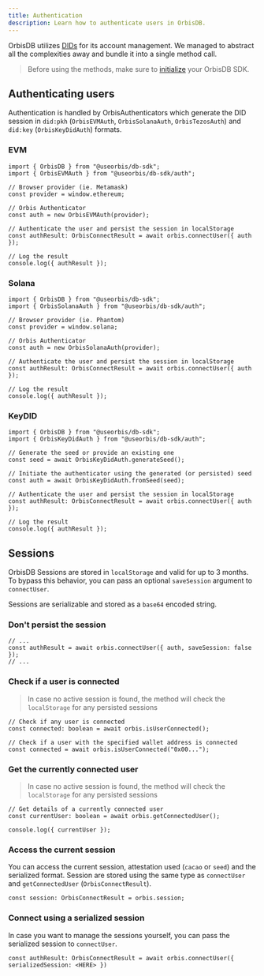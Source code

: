 ```yaml
---
title: Authentication
description: Learn how to authenticate users in OrbisDB.
---
```


OrbisDB utilizes [DIDs](/databases/orbisdb-managing-data/accounts) for its account management. We
managed to abstract all the complexities away and bundle it into a single method call.

> Before using the methods, make sure to [initialize](/databases/orbisdb-sdk-reference) your OrbisDB
> SDK.

## Authenticating users

Authentication is handled by OrbisAuthenticators which generate the DID session in `did:pkh`
(`OrbisEVMAuth`, `OrbisSolanaAuth`, `OrbisTezosAuth`) and `did:key` (`OrbisKeyDidAuth`) formats.

### EVM

```tsx
import { OrbisDB } from "@useorbis/db-sdk";
import { OrbisEVMAuth } from "@useorbis/db-sdk/auth";

// Browser provider (ie. Metamask)
const provider = window.ethereum;

// Orbis Authenticator
const auth = new OrbisEVMAuth(provider);

// Authenticate the user and persist the session in localStorage
const authResult: OrbisConnectResult = await orbis.connectUser({ auth });

// Log the result
console.log({ authResult });
```

### Solana

```tsx
import { OrbisDB } from "@useorbis/db-sdk";
import { OrbisSolanaAuth } from "@useorbis/db-sdk/auth";

// Browser provider (ie. Phantom)
const provider = window.solana;

// Orbis Authenticator
const auth = new OrbisSolanaAuth(provider);

// Authenticate the user and persist the session in localStorage
const authResult: OrbisConnectResult = await orbis.connectUser({ auth });

// Log the result
console.log({ authResult });
```

### KeyDID

```tsx
import { OrbisDB } from "@useorbis/db-sdk";
import { OrbisKeyDidAuth } from "@useorbis/db-sdk/auth";

// Generate the seed or provide an existing one
const seed = await OrbisKeyDidAuth.generateSeed();

// Initiate the authenticator using the generated (or persisted) seed
const auth = await OrbisKeyDidAuth.fromSeed(seed);

// Authenticate the user and persist the session in localStorage
const authResult: OrbisConnectResult = await orbis.connectUser({ auth });

// Log the result
console.log({ authResult });
```

## Sessions

OrbisDB Sessions are stored in `localStorage` and valid for up to 3 months. To bypass this behavior,
you can pass an optional `saveSession` argument to `connectUser`.

Sessions are serializable and stored as a `base64` encoded string.

### Don't persist the session

```tsx
// ...
const authResult = await orbis.connectUser({ auth, saveSession: false });
// ...
```

### Check if a user is connected

> In case no active session is found, the method will check the `localStorage` for any persisted
> sessions

```tsx
// Check if any user is connected
const connected: boolean = await orbis.isUserConnected();

// Check if a user with the specified wallet address is connected
const connected = await orbis.isUserConnected("0x00...");
```

### Get the currently connected user

> In case no active session is found, the method will check the `localStorage` for any persisted
> sessions

```tsx
// Get details of a currently connected user
const currentUser: boolean = await orbis.getConnectedUser();

console.log({ currentUser });
```

### Access the current session

You can access the current session, attestation used (`cacao` or `seed`) and the serialized format.
Session are stored using the same type as `connectUser` and `getConnectedUser`
(`OrbisConnectResult`).

```tsx
const session: OrbisConnectResult = orbis.session;
```

### Connect using a serialized session

In case you want to manage the sessions yourself, you can pass the serialized session to
`connectUser`.

```tsx
const authResult: OrbisConnectResult = await orbis.connectUser({ serializedSession: <HERE> })
```
